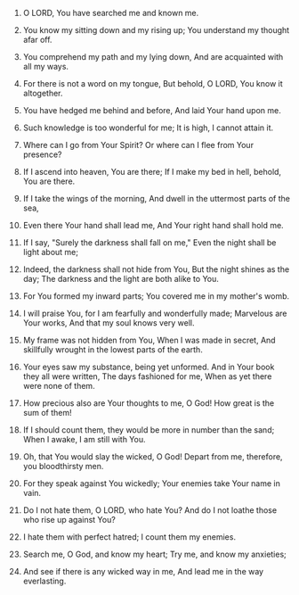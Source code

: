 
1. O LORD, You have searched me and known me.

2. You know my sitting down and my rising up; You understand my thought afar off.

3. You comprehend my path and my lying down, And are acquainted with all my ways.

4. For there is not a word on my tongue, But behold, O LORD, You know it altogether.

5. You have hedged me behind and before, And laid Your hand upon me.

6. Such knowledge is too wonderful for me; It is high, I cannot attain it.

7. Where can I go from Your Spirit? Or where can I flee from Your presence?

8. If I ascend into heaven, You are there; If I make my bed in hell, behold, You are there.

9. If I take the wings of the morning, And dwell in the uttermost parts of the sea,

10. Even there Your hand shall lead me, And Your right hand shall hold me.

11. If I say, "Surely the darkness shall fall on me," Even the night shall be light about me;

12. Indeed, the darkness shall not hide from You, But the night shines as the day; The darkness and the light are both alike to You.

13. For You formed my inward parts; You covered me in my mother's womb.

14. I will praise You, for I am fearfully and wonderfully made; Marvelous are Your works, And that my soul knows very well.

15. My frame was not hidden from You, When I was made in secret, And skillfully wrought in the lowest parts of the earth.

16. Your eyes saw my substance, being yet unformed. And in Your book they all were written, The days fashioned for me, When as yet there were none of them.

17. How precious also are Your thoughts to me, O God! How great is the sum of them!

18. If I should count them, they would be more in number than the sand; When I awake, I am still with You.

19. Oh, that You would slay the wicked, O God! Depart from me, therefore, you bloodthirsty men.

20. For they speak against You wickedly; Your enemies take Your name in vain.

21. Do I not hate them, O LORD, who hate You? And do I not loathe those who rise up against You?

22. I hate them with perfect hatred; I count them my enemies.

23. Search me, O God, and know my heart; Try me, and know my anxieties;

24. And see if there is any wicked way in me, And lead me in the way everlasting.


